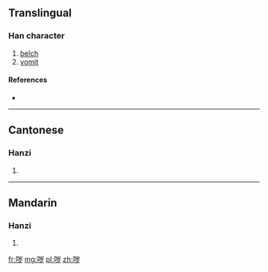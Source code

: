{{also|噦}}
==Translingual==

===Han character===
{{Han char|rn=30|rad=口|as=06|sn=9|four=|canj=RUNI|ids=⿰口⿱山夕}}

# [[belch]]
# [[vomit]]

====References====
* {{Han ref|kx=0189.271|hdz=10617.010|uh=54D5|ud=21717}}

----

==Cantonese==

===Hanzi===
{{yue-hanzi|jyut=|y=yut6|tra=噦}}

# {{defn|lang=yue|sort=口06}}

----

==Mandarin==

===Hanzi===
{{cmn-hanzi|tra=噦|pin=[[yuě]] ([[yue3]])|wg=yüeh<sup>3</sup>}}

# {{defn|lang=cmn|sort=口06}}

[[fr:哕]]
[[mg:哕]]
[[pl:哕]]
[[zh:哕]]